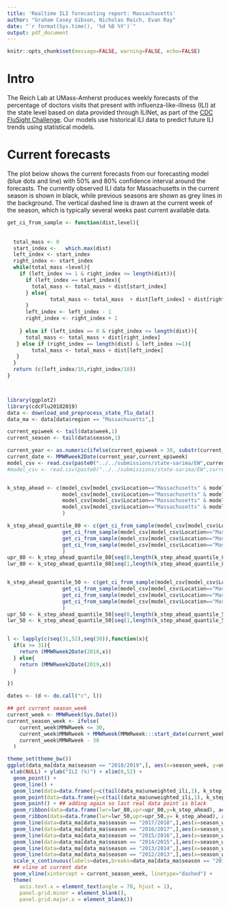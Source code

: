 ```yaml
---
title: 'Realtime ILI forecasting report: Massachusetts'
author: "Graham Casey Gibson, Nicholas Reich, Evan Ray"
date: "`r format(Sys.time(), '%d %B %Y')`"
output: pdf_document
---
```


```r
knitr::opts_chunk$set(message=FALSE, warning=FALSE, echo=FALSE)
```

# Intro
The Reich Lab at UMass-Amherst produces weekly forecasts of the percentage of doctors visits that present with influenza-like-illness (ILI) at the state level based on data provided through ILINet, as part of the [CDC FluSight Challenge](https://www.cdc.gov/flu/weekly/flusight/index.html). Our models use historical ILI data to predict future ILI trends using statistical models. 

# Current forecasts
The plot below shows the current forecasts from our forecasting model (blue dots and line) with 50% and 80% confidence interval around the forecasts. The currently observed ILI data for Massachusetts in the current season is shown in black, while previous seasons are shown as grey lines in the background. The vertical dashed line is drawn at the current week of the season, which is typically several weeks past current available data.

```r

get_ci_from_sample <- function(dist,level){
  
  
  total_mass <- 0
  start_index <-   which.max(dist)
  left_index <- start_index
  right_index <- start_index
  while(total_mass <level){
    if (left_index >= 1 & right_index <= length(dist)){
      if (left_index == start_index){
        total_mass <- total_mass + dist[start_index]
      } else{
              total_mass <- total_mass  + dist[left_index] + dist[right_index]
      }
      left_index <- left_index - 1
      right_index <- right_index + 1
    
    } else if (left_index == 0 & right_index <= length(dist)){
      total_mass <- total_mass + dist[right_index]
   } else if (right_index == length(dist) & left_index >=1){
        total_mass <- total_mass + dist[left_index]
   }
  }
  return (c(left_index/10,right_index/10))
}



library(ggplot2)
library(cdcFlu20182019)
data <- download_and_preprocess_state_flu_data()
data_ma <- data[data$region == "Massachusetts",]

current_epiweek <- tail(data$week,1)
current_season <- tail(data$season,1)

current_year <- as.numeric(ifelse(current_epiweek > 30, substr(current_season,1,4),substr(current_season,6,10)))
current_date <- MMWRweek2Date(current_year,current_epiweek)
model_csv <- read.csv(paste0("../../submissions/state-sarima/EW",current_epiweek,"-KoT-StateILI-",ymd(Sys.Date()),".csv"))
#model_csv <- read.csv(paste0("../../submissions/state-sarima/EW",current_epiweek,"-KoT-StateILI-2019-04-15",".csv"))


k_step_ahead <- c(model_csv[model_csv$Location=="Massachusetts" & model_csv$Target == "1 wk ahead" & model_csv$Type == "Point",]$Value,
                  model_csv[model_csv$Location=="Massachusetts" & model_csv$Target == "2 wk ahead" & model_csv$Type == "Point",]$Value,
                  model_csv[model_csv$Location=="Massachusetts" & model_csv$Target == "3 wk ahead" & model_csv$Type == "Point",]$Value,
                  model_csv[model_csv$Location=="Massachusetts" & model_csv$Target == "4 wk ahead" & model_csv$Type == "Point",]$Value
                  )

k_step_ahead_quantile_80 <- c(get_ci_from_sample(model_csv[model_csv$Location=="Massachusetts" & model_csv$Target == "1 wk ahead" & model_csv$Type == "Bin",]$Value,.8),
                  get_ci_from_sample(model_csv[model_csv$Location=="Massachusetts" & model_csv$Target == "2 wk ahead" & model_csv$Type == "Bin",]$Value,.8),
                  get_ci_from_sample(model_csv[model_csv$Location=="Massachusetts" & model_csv$Target == "3 wk ahead" & model_csv$Type == "Bin",]$Value,.8),
                  get_ci_from_sample(model_csv[model_csv$Location=="Massachusetts" & model_csv$Target == "4 wk ahead" & model_csv$Type == "Bin",]$Value,.8)
                  )
upr_80 <- k_step_ahead_quantile_80[seq(0,length(k_step_ahead_quantile_80),by=2)]
lwr_80 <- k_step_ahead_quantile_80[seq(1,length(k_step_ahead_quantile_80),by=2)]


k_step_ahead_quantile_50 <- c(get_ci_from_sample(model_csv[model_csv$Location=="Massachusetts" & model_csv$Target == "1 wk ahead" & model_csv$Type == "Bin",]$Value,.5),
                  get_ci_from_sample(model_csv[model_csv$Location=="Massachusetts" & model_csv$Target == "2 wk ahead" & model_csv$Type == "Bin",]$Value,.5),
                  get_ci_from_sample(model_csv[model_csv$Location=="Massachusetts" & model_csv$Target == "3 wk ahead" & model_csv$Type == "Bin",]$Value,.5),
                  get_ci_from_sample(model_csv[model_csv$Location=="Massachusetts" & model_csv$Target == "4 wk ahead" & model_csv$Type == "Bin",]$Value,.5)
                  )
upr_50 <- k_step_ahead_quantile_50[seq(0,length(k_step_ahead_quantile_50),by=2)]
lwr_50 <- k_step_ahead_quantile_50[seq(1,length(k_step_ahead_quantile_50),by=2)]


l <- lapply(c(seq(31,52),seq(30)),function(x){
  if(x >= 31){
    return (MMWRweek2Date(2018,x))
  } else{
    return (MMWRweek2Date(2019,x))
  }
  
})

dates <- (d <- do.call("c", l))

```

```r
## get current season_week
current_week <- MMWRweek(Sys.Date()) 
current_season_week <- ifelse(
    current_week$MMWRweek <= 30,
    current_week$MMWRweek + MMWRweek(MMWRweek:::start_date(current_week$MMWRyear) - 1)$MMWRweek - 30,
    current_week$MMWRweek - 30
  )
```



```r
theme_set(theme_bw())
ggplot(data_ma[data_ma$season == "2018/2019",], aes(x=season_week, y=unweighted_ili)) + 
 xlab(NULL) + ylab("ILI (%)") + xlim(0,52) + 
  geom_point() + 
  geom_line() +
  geom_line(data=data.frame(y=c(tail(data_ma$unweighted_ili,1), k_step_ahead)), aes(x=(tail(data$season_week,1)):(tail(data$season_week,1)+4),y=y), col="cornflowerblue") +
  geom_point(data=data.frame(y=c(tail(data_ma$unweighted_ili,1), k_step_ahead)), aes(x=(tail(data$season_week,1)):(tail(data$season_week,1)+4),y=y), col="cornflowerblue") +
  geom_point() + ## adding again so last real data point is black
  geom_ribbon(data=data.frame(lwr=lwr_80,upr=upr_80,y=k_step_ahead), aes(x=(tail(data$season_week,1)+1):(tail(data$season_week,1)+4), ymin=lwr,ymax=upr,y=y),alpha=0.3,fill="cornflowerblue") + 
  geom_ribbon(data=data.frame(lwr=lwr_50,upr=upr_50,y= k_step_ahead), aes(x=(tail(data$season_week,1)+1):(tail(data$season_week,1)+4),ymin=lwr,ymax=upr,y=y), alpha=0.3,fill="cornflowerblue") +
  geom_line(data=data_ma[data_ma$season == "2017/2018",],aes(x=season_week,y=unweighted_ili),alpha=.1)+
  geom_line(data=data_ma[data_ma$season == "2016/2017",],aes(x=season_week,y=unweighted_ili),alpha=.1)+
  geom_line(data=data_ma[data_ma$season == "2015/2016",],aes(x=season_week,y=unweighted_ili),alpha=.1)+
  geom_line(data=data_ma[data_ma$season == "2014/2015",],aes(x=season_week,y=unweighted_ili),alpha=.1)+
  geom_line(data=data_ma[data_ma$season == "2013/2014",],aes(x=season_week,y=unweighted_ili),alpha=.1)+
  geom_line(data=data_ma[data_ma$season == "2012/2013",],aes(x=season_week,y=unweighted_ili),alpha=.1)+
  scale_x_continuous(labels=dates,breaks=data_ma[data_ma$season == "2017/2018",]$season_week)+ 
  ## vline at current date
  geom_vline(xintercept = current_season_week, linetype="dashed") +
  theme(
    axis.text.x = element_text(angle = 70, hjust = 1), 
    panel.grid.minor = element_blank(),
    panel.grid.major.x = element_blank())

```